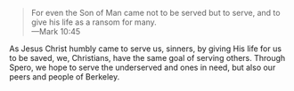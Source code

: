 > For even the Son of Man came not to be served but to serve, and to give his life as a ransom for many. \
> &mdash;Mark 10:45

As Jesus Christ humbly came to serve us, sinners, by giving His life for us to be saved, we, Christians, have the same goal of serving others. Through Spero, we hope to serve the underserved and ones in need, but also our peers and people of Berkeley.
